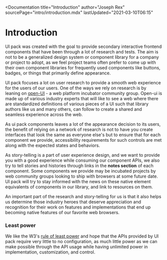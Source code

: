 
<Documentation
  title="Introduction"
  author="Joseph Rex"
  sourcePage="intro/introduction.mdx"
  lastUpdated="2021-03-10T06:15"
>


# Introduction
UI pack was created with the goal to provide secondary interactive frontend components that have been through
a lot of research and tests. The aim is not to be a generalized design system or component library for a
company or project to adopt, as we feel project teams often prefer to come up with their own component libraries
for frequently used components like buttons, badges, or things that primarily define appearance.

UI pack focuses a lot on user research to provide a smooth web experience for the users of our users. One of the
ways we rely on research is by leaning on [open-UI][1] - a web platform incubator community group. Open-ui is
made up of various industry experts that will like to see a web where there are standardized definitions of
various pieces of a UI such that library authors like us and many others, can follow to create a shared and
seamless experience across the web.

As ui pack components leaves a lot of the appearance decision to its users, the benefit of relying on a network of
research is not to have you create interfaces that look the same as everyone else's but to ensure that for each
component we provide, accessibility requirements for such controls are met along with the expected states and
behaviors.

As story-telling is a part of user experience design, and we want to provide you with a good experience while
consuming our component APIs, we also try to tell stories and histories through links in the **notes section**
of each component. Some components we provide may be incubated projects by web community groups looking to
ship with browsers at some future date. UI pack will try to stay informed with the news on these native element
equivalents of components in our library, and link to resources on them.

An important part of the research and story-telling for us is that it also helps us determine those industry
heroes that deserve appreciation and recognition for their work on features and implementations that end up
becoming native features of our favorite web browsers.

### Least power
We like the W3's [rule of least power][2] and hope that the APIs provided by UI pack require very little to
no configuration, as much little power as we can make possible through the API usage while having unlimited
power in implementation, customization, and control.

<!-- https://lea.verou.me/2020/09/the-failed-promise-of-web-components/ -->
<!--  -->

</Documentation>

[1]: https://open-ui.org/
[2]: https://www.w3.org/2001/tag/doc/leastPower.html
